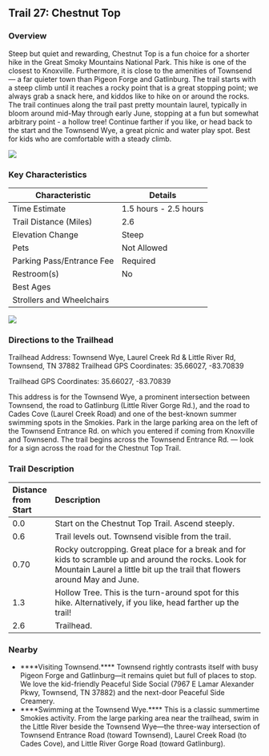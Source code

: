 ## Trail 27: Chestnut Top

### Overview

Steep but quiet and rewarding, Chestnut Top is a fun choice for a shorter hike in the Great Smoky Mountains National Park. This hike is one of the closest to Knoxville. Furthermore, it is close to the amenities of Townsend --- a far quieter town than Pigeon Forge and Gatlinburg. The trail starts with a steep climb until it reaches a rocky point that is a great stopping point; we always grab a snack here, and kiddos like to hike on or around the rocks. The trail continues along the trail past pretty mountain laurel, typically in bloom around mid-May through early June, stopping at a fun but somewhat arbitrary point - a hollow tree! Continue farther if you like, or head back to the start and the Townsend Wye, a great picnic and water play spot. Best for kids who are comfortable with a steady climb.

![](img/trail-27-figure-01.jpg)

### Key Characteristics

| **Characteristic**     | **Details**         |
|-------------------------|---------------------|
| Time Estimate          | 1.5 hours - 2.5 hours           |
| Trail Distance (Miles) | 2.6                 |
| Elevation Change       | Steep          |
| Pets                   | Not Allowed         |
| Parking Pass/Entrance Fee | Required         |
| Restroom(s)            | No      |
| Best Ages              |                     |
| Strollers and Wheelchairs |                             |

![](maps/trail-27-map.jpeg)

### Directions to the Trailhead

Trailhead Address: Townsend Wye, Laurel Creek Rd & Little River Rd, Townsend, TN 37882 Trailhead GPS Coordinates: 35.66027, -83.70839

Trailhead GPS Coordinates: 35.66027, -83.70839

This address is for the Townsend Wye, a prominent intersection between Townsend, the road to Gatlinburg (Little River Gorge Rd.), and the road to Cades Cove (Laurel Creek Road) and one of the best-known summer swimming spots in the Smokies. Park in the large parking area on the left of the Townsend Entrance Rd. on which you entered if coming from Knoxville and Townsend. The trail begins across the Townsend Entrance Rd. --- look for a sign across the road for the Chestnut Top Trail.

### Trail Description

| Distance from Start | Description                                                                                                                                                                       |
|:--------------------|:----------------------------------------------------------------------------------------------------------------------------------------------------------------------------------|
| 0.0                 | Start on the Chestnut Top Trail. Ascend steeply.                                                                                                                                  |
| 0.6                 | Trail levels out. Townsend visible from the trail.                                                                                                                                |
| 0.70                | Rocky outcropping. Great place for a break and for kids to scramble up and around the rocks. Look for Mountain Laurel a little bit up the trail that flowers around May and June. |
| 1.3                 | Hollow Tree. This is the turn-around spot for this hike. Alternatively, if you like, head farther up the trail!                                                                   |
| 2.6                 | Trailhead.                                                                                                                                                                        |

### Nearby

-   ****Visiting Townsend.**** Townsend rightly contrasts itself with busy Pigeon Forge and Gatlinburg---it remains quiet but full of places to stop. We love the kid-friendly Peaceful Side Social (7967 E Lamar Alexander Pkwy, Townsend, TN 37882) and the next-door Peaceful Side Creamery.
-   ****Swimming at the Townsend Wye.**** This is a classic summertime Smokies activity. From the large parking area near the trailhead, swim in the Little River beside the Townsend Wye---the three-way intersection of Townsend Entrance Road (toward Townsend), Laurel Creek Road (to Cades Cove), and Little River Gorge Road (toward Gatlinburg).
